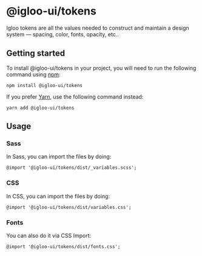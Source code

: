 
<Meta title="Design Tokens/Accueil" />

# @igloo-ui/tokens

Igloo tokens are all the values needed to construct and maintain a design system — spacing, color, fonts, opacity, etc..

## Getting started

To install @igloo-ui/tokens in your project, you will need to run the following command using [npm](https://www.npmjs.com/):

```
npm install @igloo-ui/tokens
```

If you prefer [Yarn](https://classic.yarnpkg.com/en/), use the following command instead:

```
yarn add @igloo-ui/tokens
```

## Usage

### Sass

In Sass, you can import the files by doing:

```
@import '@igloo-ui/tokens/dist/_variables.scss';
```

### CSS

In CSS, you can import the files by doing:

```
@import '@igloo-ui/tokens/dist/variables.css';
```

### Fonts

You can also do it via CSS Import:

```
@import '@igloo-ui/tokens/dist/fonts.css';
```
